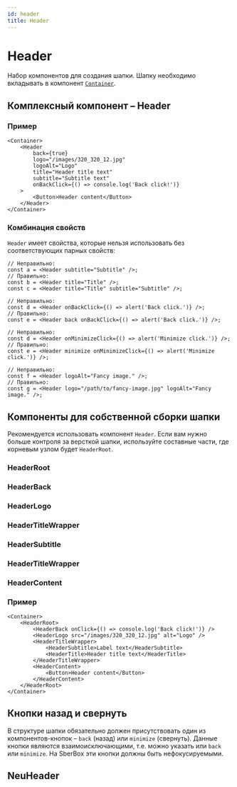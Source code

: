 ```yaml
---
id: header
title: Header
---
```



# Header
Набор компонентов для создания шапки.
Шапку необходимо вкладывать в компонент [`Container`](./grid/#container).

## Комплексный компонент – Header

<Description name="Header" />
<PropsTable name="Header" />

### Пример

```tsx live
<Container>
    <Header
        back={true}
        logo="/images/320_320_12.jpg"
        logoAlt="Logo"
        title="Header title text"
        subtitle="Subtitle text"
        onBackClick={() => console.log('Back click!')}
    >
        <Button>Header content</Button>
    </Header>
</Container>
```
### Комбинация свойств
`Header` имеет свойства, которые нельзя использовать без соответствующих парных свойств:

```tsx
// Неправильно:
const a = <Header subtitle="Subtitle" />;
// Правильно:
const b = <Header title="Title" />;
const c = <Header title="Title" subtitle="Subtitle" />;

// Неправильно:
const d = <Header onBackClick={() => alert('Back click.')} />;
// Правильно:
const e = <Header back onBackClick={() => alert('Back click.')} />;

// Неправильно:
const d = <Header onMinimizeClick={() => alert('Minimize click.')} />;
// Правильно:
const e = <Header minimize onMinimizeClick={() => alert('Minimize click.')} />;

// Неправильно:
const f = <Header logoAlt="Fancy image." />;
// Правильно:
const g = <Header logo="/path/to/fancy-image.jpg" logoAlt="Fancy image." />;
```

## Компоненты для собственной сборки шапки
Рекомендуется использовать компонент `Header`.
Если вам нужно больше контроля за версткой шапки,
используйте составные части, где корневым узлом будет `HeaderRoot`.

### HeaderRoot
<Description name="HeaderRoot" />
<PropsTable name="HeaderRoot" />

### HeaderBack
<Description name="HeaderBack" />
<PropsTable name="HeaderBack" />

### HeaderLogo
<Description name="HeaderLogo" />
<PropsTable name="HeaderLogo" />

### HeaderTitleWrapper
<Description name="HeaderTitleWrapper" />

### HeaderSubtitle
<Description name="HeaderSubtitle" />

### HeaderTitleWrapper
<Description name="HeaderTitle" />

### HeaderContent
<Description name="HeaderContent" />

### Пример
```tsx live
<Container>
    <HeaderRoot>
        <HeaderBack onClick={() => console.log('Back click!')} />
        <HeaderLogo src="/images/320_320_12.jpg" alt="Logo" />
        <HeaderTitleWrapper>
            <HeaderSubtitle>Label text</HeaderSubtitle>
            <HeaderTitle>Header title text</HeaderTitle>
        </HeaderTitleWrapper>
        <HeaderContent>
            <Button>Header content</Button>
        </HeaderContent>
    </HeaderRoot>
</Container>
```

## Кнопки назад и свернуть
В структуре шапки обязательно должен присутствовать один из компонентов-кнопок – `back` (назад) или `minimize` (свернуть).
Данные кнопки являются взаимоисключающими, т.е. можно указать или `back` или `minimize`.
На SberBox эти кнопки должны быть нефокусируемыми.

## NeuHeader
<Description name="NeuHeader" />
<PropsTable name="NeuHeader" />

